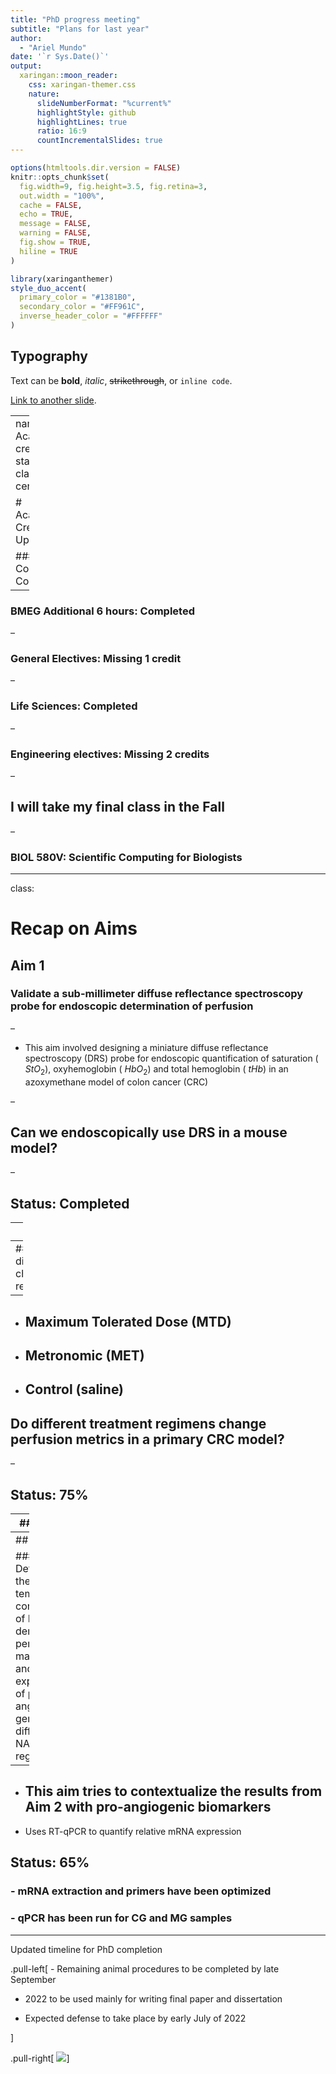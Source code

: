 ```yaml
---
title: "PhD progress meeting"
subtitle: "Plans for last year"  
author: 
  - "Ariel Mundo"
date: '`r Sys.Date()`'
output:
  xaringan::moon_reader:
    css: xaringan-themer.css
    nature:
      slideNumberFormat: "%current%"
      highlightStyle: github
      highlightLines: true
      ratio: 16:9
      countIncrementalSlides: true
---
```


```r
options(htmltools.dir.version = FALSE)
knitr::opts_chunk$set(
  fig.width=9, fig.height=3.5, fig.retina=3,
  out.width = "100%",
  cache = FALSE,
  echo = TRUE,
  message = FALSE, 
  warning = FALSE,
  fig.show = TRUE,
  hiline = TRUE
)
```

```r
library(xaringanthemer)
style_duo_accent(
  primary_color = "#1381B0",
  secondary_color = "#FF961C",
  inverse_header_color = "#FFFFFF"
)
```

## Typography

Text can be **bold**, _italic_, ~~strikethrough~~, or `inline code`.

[Link to another slide](#colors).

---
name: Academic credit status
class: top center

# Academic Credits Update

### BMEG Core: Completed

--

### BMEG Additional 6 hours: Completed

--

### General Electives: Missing 1 credit

--

### Life Sciences: Completed

--

### Engineering electives: Missing 2 credits

--

## I will take my final class in the Fall 

--

### BIOL 580V: Scientific Computing for Biologists


---

class: 

# Recap on Aims

## Aim 1

### Validate a sub-millimeter diffuse reflectance spectroscopy probe for endoscopic determination of perfusion

--

- This aim involved designing a miniature diffuse reflectance spectroscopy (DRS) 
  probe for endoscopic quantification of saturation ( $StO_2$), oxyhemoglobin ( $HbO_2$) and
  total hemoglobin ( $tHb$) in an azoxymethane model of colon cancer (CRC)
  
--

## Can we endoscopically use DRS  in  a mouse model?

--

## **Status: Completed**

---
class:

## Aim 2

### Longitudinally determine response to different NAC regimens in primary murine colorectal tumors and correlation with tissue biomarkers

--
### Using different chemotherapy regimens:

--
  - Maximum Tolerated Dose (MTD)
--
  - Metronomic (MET)
--
  - Control (saline)
--

## Do different treatment regimens change perfusion metrics in a primary CRC model? 

--

## Status: 75%

---
## Aim 2

### Final group of MTD mice to be completed by November. MET and CG groups are completed.


---
## Aim 3

### Determine the temporal correlation of DRS-derived perfusion markers and the expression of pro-angiogenic genes in different NAC regimens

--

- This aim tries to contextualize the results from Aim 2 with pro-angiogenic biomarkers
--

- Uses RT-qPCR to quantify relative mRNA expression

## Status: 65%

### - mRNA extraction and primers have been optimized

### - qPCR has been run for CG and MG samples

---
Updated timeline for PhD completion

.pull-left[
-  Remaining animal procedures to be completed by late September

- 2022 to be used mainly for writing final paper and dissertation

- Expected defense to take place by early July of 2022

]

.pull-right[
![](PhD_timeline.JPG)
]